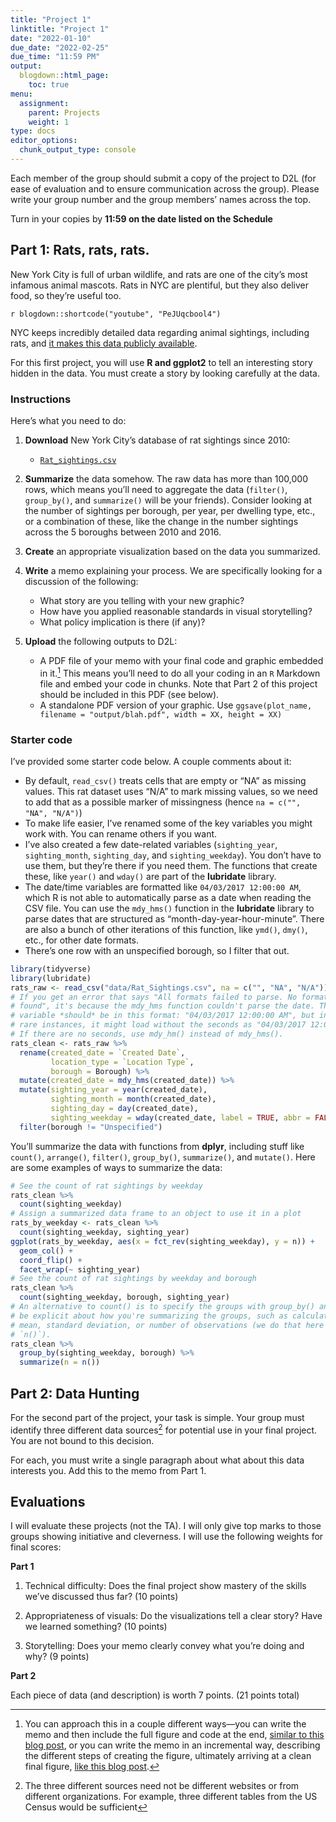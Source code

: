 ```yaml
---
title: "Project 1"
linktitle: "Project 1"
date: "2022-01-10"
due_date: "2022-02-25"
due_time: "11:59 PM"
output:
  blogdown::html_page:
    toc: true
menu:
  assignment:
    parent: Projects
    weight: 1
type: docs
editor_options:
  chunk_output_type: console
---
```


:::fyi

Each member of the group should submit a copy of the project to D2L (for ease of evaluation and to ensure communication across the group). Please write your group number and the group members' names across the top.

Turn in your copies by **11:59 on the date listed on the Schedule** 

:::


## Part 1: Rats, rats, rats.

New York City is full of urban wildlife, and rats are one of the city's most infamous animal mascots. Rats in NYC are plentiful, but they also deliver food, so they're useful too.

`r blogdown::shortcode("youtube", "PeJUqcbool4")`

NYC keeps incredibly detailed data regarding animal sightings, including rats, and [it makes this data publicly available](https://www.kaggle.com/new-york-city/nyc-rat-sightings/data).

For this first project, you will use **R and ggplot2** to tell an interesting story hidden in the data. You must create a story by looking carefully at the data.

### Instructions

Here's what you need to do:

1. **Download** New York City's database of rat sightings since 2010:

    - [<i class="fas fa-file-csv"></i> `Rat_sightings.csv`](/data/Rat_sightings.csv)

2. **Summarize** the data somehow. The raw data has more than 100,000 rows, which means you'll need to aggregate the data (`filter()`, `group_by()`, and `summarize()` will be your friends). Consider looking at the number of sightings per borough, per year, per dwelling type, etc., or a combination of these, like the change in the number sightings across the 5 boroughs between 2010 and 2016.

3. **Create** an appropriate visualization based on the data you summarized.

4. **Write** a memo explaining your process. We are specifically looking for a discussion of the following:

    - What story are you telling with your new graphic?
    - How have you applied reasonable standards in visual storytelling?
    - What policy implication is there (if any)?

5. **Upload** the following outputs to D2L:

    - A PDF file of your memo with your final code and graphic embedded in it.^[You can approach this in a couple different ways—you can write the memo and then include the full figure and code at the end, [similar to this blog post](https://rud.is/b/2017/09/18/mapping-fall-foliage-with-sf/), or you can write the memo in an incremental way, describing the different steps of creating the figure, ultimately arriving at a clean final figure, [like this blog post](https://rudeboybert.github.io/fivethirtyeight/articles/bechdel.html).] This means you'll need to do all your coding in an `R` Markdown file and embed your code in chunks. Note that Part 2 of this project should be included in this PDF (see below).
    - A standalone PDF version of your graphic. Use `ggsave(plot_name, filename = "output/blah.pdf", width = XX, height = XX)`


### Starter code

I've provided some starter code below. A couple comments about it:

- By default, `read_csv()` treats cells that are empty or "NA" as missing values. This rat dataset uses "N/A" to mark missing values, so we need to add that as a possible marker of missingness (hence `na = c("", "NA", "N/A")`)
- To make life easier, I've renamed some of the key variables you might work with. You can rename others if you want.
- I've also created a few date-related variables (`sighting_year`, `sighting_month`, `sighting_day`, and `sighting_weekday`). You don't have to use them, but they're there if you need them. The functions that create these, like `year()` and `wday()` are part of the **lubridate** library.
- The date/time variables are formatted like `04/03/2017 12:00:00 AM`, which R is not able to automatically parse as a date when reading the CSV file. You can use the `mdy_hms()` function in the **lubridate** library to parse dates that are structured as "month-day-year-hour-minute". There are also a bunch of other iterations of this function, like `ymd()`, `dmy()`, etc., for other date formats.
- There's one row with an unspecified borough, so I filter that out.

```r
library(tidyverse)
library(lubridate)
rats_raw <- read_csv("data/Rat_Sightings.csv", na = c("", "NA", "N/A"))
# If you get an error that says "All formats failed to parse. No formats
# found", it's because the mdy_hms function couldn't parse the date. The date
# variable *should* be in this format: "04/03/2017 12:00:00 AM", but in some
# rare instances, it might load without the seconds as "04/03/2017 12:00 AM".
# If there are no seconds, use mdy_hm() instead of mdy_hms().
rats_clean <- rats_raw %>%
  rename(created_date = `Created Date`,
         location_type = `Location Type`,
         borough = Borough) %>%
  mutate(created_date = mdy_hms(created_date)) %>%
  mutate(sighting_year = year(created_date),
         sighting_month = month(created_date),
         sighting_day = day(created_date),
         sighting_weekday = wday(created_date, label = TRUE, abbr = FALSE)) %>%
  filter(borough != "Unspecified")
```

You'll summarize the data with functions from **dplyr**, including stuff like `count()`, `arrange()`, `filter()`, `group_by()`, `summarize()`, and `mutate()`. Here are some examples of ways to summarize the data:

```r
# See the count of rat sightings by weekday
rats_clean %>%
  count(sighting_weekday)
# Assign a summarized data frame to an object to use it in a plot
rats_by_weekday <- rats_clean %>%
  count(sighting_weekday, sighting_year)
ggplot(rats_by_weekday, aes(x = fct_rev(sighting_weekday), y = n)) +
  geom_col() +
  coord_flip() +
  facet_wrap(~ sighting_year)
# See the count of rat sightings by weekday and borough
rats_clean %>%
  count(sighting_weekday, borough, sighting_year)
# An alternative to count() is to specify the groups with group_by() and then
# be explicit about how you're summarizing the groups, such as calculating the
# mean, standard deviation, or number of observations (we do that here with
# `n()`).
rats_clean %>%
  group_by(sighting_weekday, borough) %>%
  summarize(n = n())
```

## Part 2: Data Hunting

For the second part of the project, your task is simple. Your group must identify three different data sources^[The three different sources need not be different websites or from different organizations. For example, three different tables from the US Census would be sufficient] for potential use in your final project. You are not bound to this decision.

For each, you must write a single paragraph about what about this data interests you. Add this to the memo from Part 1.

## Evaluations

I will evaluate these projects (not the TA). I will only give top marks to those groups showing initiative and cleverness. I will use the following weights for final scores:

__Part 1__

1. Technical difficulty: Does the final project show mastery of the skills we've discussed thus far? (10 points)

2. Appropriateness of visuals: Do the visualizations tell a clear story? Have we learned something? (10 points)

3. Storytelling: Does your memo clearly convey what you're doing and why? (9 points)

__Part 2__

Each piece of data (and description) is worth 7 points. (21 points total)
